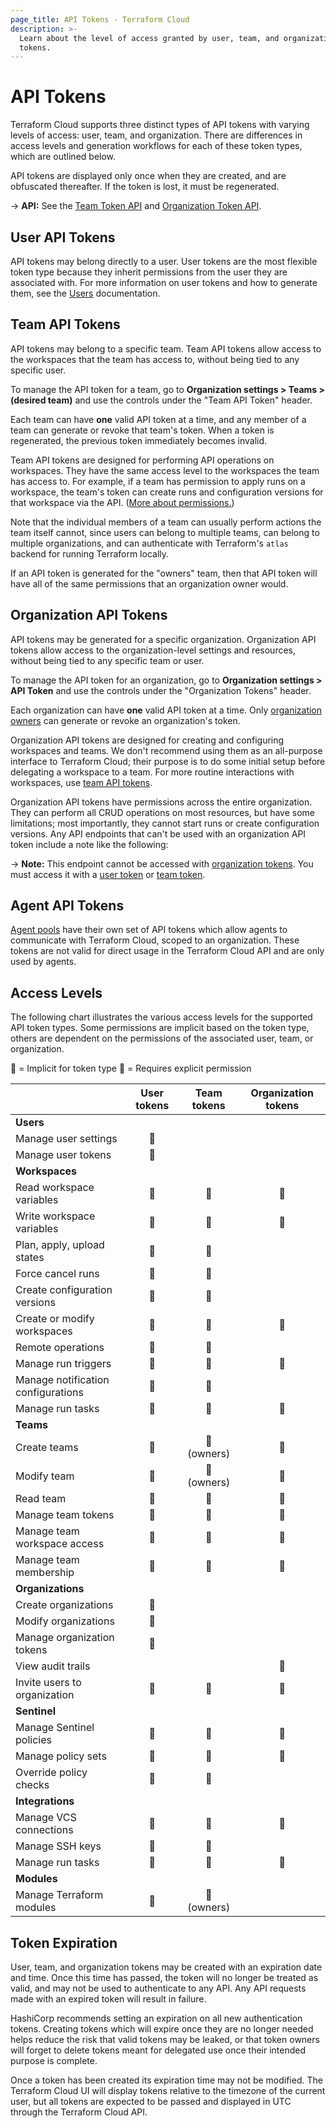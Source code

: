 ```yaml
---
page_title: API Tokens - Terraform Cloud
description: >-
  Learn about the level of access granted by user, team, and organization API
  tokens.
---
```


# API Tokens

Terraform Cloud supports three distinct types of API tokens with varying levels of access: user, team, and organization. There are differences in access levels and generation workflows for each of these token types, which are outlined below.

API tokens are displayed only once when they are created, and are obfuscated thereafter. If the token is lost, it must be regenerated.

-> **API:** See the [Team Token API](/terraform/cloud-docs/api-docs/team-tokens) and [Organization Token API](/terraform/cloud-docs/api-docs/organization-tokens).

## User API Tokens

API tokens may belong directly to a user. User tokens are the most flexible token type because they inherit permissions from the user they are associated with. For more information on user tokens and how to generate them, see the [Users](/terraform/cloud-docs/users-teams-organizations/users#api-tokens) documentation.

## Team API Tokens

API tokens may belong to a specific team. Team API tokens allow access to the workspaces that the team has access to, without being tied to any specific user.

To manage the API token for a team, go to **Organization settings > Teams > (desired team)** and use the controls under the "Team API Token" header.

Each team can have **one** valid API token at a time, and any member of a team can generate or revoke that team's token. When a token is regenerated, the previous token immediately becomes invalid.

Team API tokens are designed for performing API operations on workspaces. They have the same access level to the workspaces the team has access to. For example, if a team has permission to apply runs on a workspace, the team's token can create runs and configuration versions for that workspace via the API. ([More about permissions.](/terraform/cloud-docs/users-teams-organizations/permissions))

[permissions-citation]: #intentionally-unused---keep-for-maintainers

Note that the individual members of a team can usually perform actions the team itself cannot, since users can belong to multiple teams, can belong to multiple organizations, and can authenticate with Terraform's `atlas` backend for running Terraform locally.

If an API token is generated for the "owners" team, then that API token will have all of the same permissions that an organization owner would.

## Organization API Tokens

API tokens may be generated for a specific organization. Organization API tokens allow access to the organization-level settings and resources, without being tied to any specific team or user.

To manage the API token for an organization, go to **Organization settings > API Token** and use the controls under the "Organization Tokens" header.

Each organization can have **one** valid API token at a time. Only [organization owners](/terraform/cloud-docs/users-teams-organizations/teams#the-owners-team) can generate or revoke an organization's token.

[permissions-citation]: #intentionally-unused---keep-for-maintainers

Organization API tokens are designed for creating and configuring workspaces and teams. We don't recommend using them as an all-purpose interface to Terraform Cloud; their purpose is to do some initial setup before delegating a workspace to a team. For more routine interactions with workspaces, use [team API tokens](#team-api-tokens).

Organization API tokens have permissions across the entire organization. They can perform all CRUD operations on most resources, but have some limitations; most importantly, they cannot start runs or create configuration versions. Any API endpoints that can't be used with an organization API token include a note like the following:

-> **Note:** This endpoint cannot be accessed with [organization tokens](#organization-api-tokens). You must access it with a [user token](/terraform/cloud-docs/users-teams-organizations/users#api-tokens) or [team token](#team-api-tokens).

## Agent API Tokens

[Agent pools](/terraform/cloud-docs/agents) have their own set of API tokens which allow agents to communicate with Terraform Cloud, scoped to an organization. These tokens are not valid for direct usage in the Terraform Cloud API and are only used by agents.

## Access Levels

The following chart illustrates the various access levels for the supported API token types. Some permissions are implicit based on the token type, others are dependent on the permissions of the associated user, team, or organization.

🔵 = Implicit for token type 🔶 = Requires explicit permission

|                                    | User tokens | Team tokens | Organization tokens |
| ---------------------------------- | :---------: | :---------: | :-----------------: |
| **Users**                          |             |             |                     |
| Manage user settings               |      🔵     |             |                     |
| Manage user tokens                 |      🔵     |             |                     |
| **Workspaces**                     |             |             |                     |
| Read workspace variables           |      🔶     |      🔶     |          🔵         |
| Write workspace variables          |      🔶     |      🔶     |          🔵         |
| Plan, apply, upload states         |      🔶     |      🔶     |                     |
| Force cancel runs                  |      🔶     |      🔶     |                     |
| Create configuration versions      |      🔶     |      🔶     |                     |
| Create or modify workspaces        |      🔶     |      🔶     |          🔵         |
| Remote operations                  |      🔶     |      🔶     |                     |
| Manage run triggers                |      🔶     |      🔶     |          🔵         |
| Manage notification configurations |      🔶     |      🔶     |                     |
| Manage run tasks                   |      🔶     |      🔶     |          🔵          |
| **Teams**                          |             |             |                     |
| Create teams                       |      🔶     | 🔵 (owners) |          🔵         |
| Modify team                        |      🔶     | 🔵 (owners) |          🔵         |
| Read team                          |      🔶     |      🔵     |          🔵         |
| Manage team tokens                 |      🔶     |      🔵     |          🔵         |
| Manage team workspace access       |      🔶     |      🔶     |          🔵         |
| Manage team membership             |      🔶     |      🔶     |          🔵         |
| **Organizations**                  |             |             |                     |
| Create organizations               |      🔵     |             |                     |
| Modify organizations               |      🔶     |             |                     |
| Manage organization tokens         |      🔶     |             |                     |
| View audit trails                  |             |             |          🔵         |
| Invite users to organization       |      🔶     |      🔶     |          🔵         |
| **Sentinel**                       |             |             |                     |
| Manage Sentinel policies           |      🔶     |      🔶     |          🔵         |
| Manage policy sets                 |      🔶     |      🔶     |          🔵         |
| Override policy checks             |      🔶     |      🔶     |                     |
| **Integrations**                   |             |             |                     |
| Manage VCS connections             |      🔶     |      🔶     |          🔵         |
| Manage SSH keys                    |      🔶     |      🔶     |                     |
| Manage run tasks                   |      🔶     |      🔶     |          🔵          |
| **Modules**                        |             |             |                     |
| Manage Terraform modules           |      🔶     | 🔵 (owners) |                     |

## Token Expiration

User, team, and organization tokens may be created with an expiration date and time. Once this time has passed, the token will no longer be treated as valid, and may not be used to authenticate to any API. Any API requests made with an expired token will result in failure.

HashiCorp recommends setting an expiration on all new authentication tokens. Creating tokens which will expire once they are no longer needed helps reduce the risk that valid tokens may be leaked, or that token owners will forget to delete tokens meant for delegated use once their intended purpose is complete.

Once a token has been created its expiration time may not be modified. The Terraform Cloud UI will display tokens relative to the timezone of the current user, but all tokens are expected to be passed and displayed in UTC through the Terraform Cloud API.
